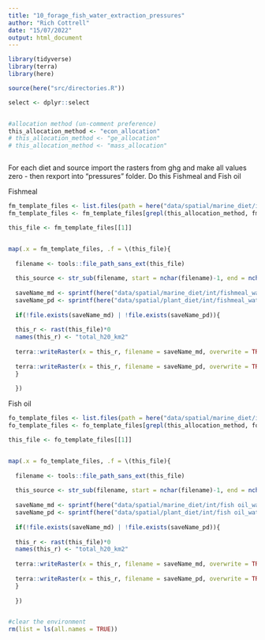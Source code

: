 ```yaml
---
title: "10_forage_fish_water_extraction_pressures"
author: "Rich Cottrell"
date: "15/07/2022"
output: html_document
---
```



```r

library(tidyverse)
library(terra)
library(here)

source(here("src/directories.R"))

select <- dplyr::select


#allocation method (un-comment preference)
this_allocation_method <- "econ_allocation"
# this_allocation_method <- "ge_allocation"
# this_allocation_method <- "mass_allocation"



```

For each diet and source import the rasters from ghg and make all values zero - then rexport into "pressures" folder. Do this Fishmeal and Fish oil


Fishmeal

```r

fm_template_files <- list.files(path = here("data/spatial/marine_diet/int"), pattern = "fishmeal_ghg_km2", full.names = TRUE)
fm_template_files <- fm_template_files[grepl(this_allocation_method, fm_template_files)]

this_file <- fm_template_files[[1]]


map(.x = fm_template_files, .f = \(this_file){
  
  filename <- tools::file_path_sans_ext(this_file)
  
  this_source <- str_sub(filename, start = nchar(filename)-1, end = nchar(filename))
  
  saveName_md <- sprintf(here("data/spatial/marine_diet/int/fishmeal_water_km2_%s_%s.tif"), this_allocation_method, this_source)
  saveName_pd <- sprintf(here("data/spatial/plant_diet/int/fishmeal_water_km2_%s_%s.tif"), this_allocation_method, this_source)
  
  if(!file.exists(saveName_md) | !file.exists(saveName_pd)){
  
  this_r <- rast(this_file)*0
  names(this_r) <- "total_h20_km2"
  
  terra::writeRaster(x = this_r, filename = saveName_md, overwrite = TRUE)
  
  terra::writeRaster(x = this_r, filename = saveName_pd, overwrite = TRUE)
  }
  
  })

```

Fish oil


```r

fo_template_files <- list.files(path = here("data/spatial/marine_diet/int"), pattern = "fish oil_ghg_km2", full.names = TRUE)
fo_template_files <- fo_template_files[grepl(this_allocation_method, fo_template_files)]

this_file <- fo_template_files[[1]]


map(.x = fo_template_files, .f = \(this_file){
  
  filename <- tools::file_path_sans_ext(this_file)
  
  this_source <- str_sub(filename, start = nchar(filename)-1, end = nchar(filename))
  
  saveName_md <- sprintf(here("data/spatial/marine_diet/int/fish oil_water_km2_%s_%s.tif"),  this_allocation_method, this_source)
  saveName_pd <- sprintf(here("data/spatial/plant_diet/int/fish oil_water_km2_%s_%s.tif"), this_allocation_method, this_source)
  
  if(!file.exists(saveName_md) | !file.exists(saveName_pd)){
  
  this_r <- rast(this_file)*0
  names(this_r) <- "total_h20_km2"
  
  terra::writeRaster(x = this_r, filename = saveName_md, overwrite = TRUE)
  
  terra::writeRaster(x = this_r, filename = saveName_pd, overwrite = TRUE)
  }
  
  })


#clear the environment
rm(list = ls(all.names = TRUE))
```



